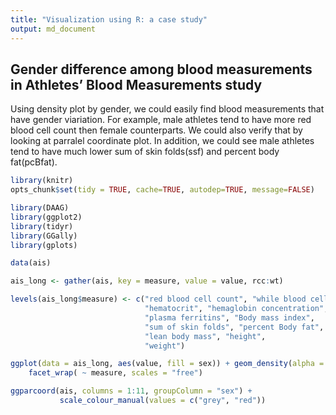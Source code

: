 ```yaml
---
title: "Visualization using R: a case study"
output: md_document
---
```



## Gender difference among blood measurements in Athletes' Blood Measurements study

Using density plot by gender, we could easily find blood measurements that have gender viariation.
For example, male athletes tend to have more red blood cell count then female counterparts.
We could also verify that by looking at parralel coordinate plot. In addition, we could see male athletes tend to have much lower sum of skin folds(ssf) and percent body fat(pcBfat).

```r
library(knitr)
opts_chunk$set(tidy = TRUE, cache=TRUE, autodep=TRUE, message=FALSE)

library(DAAG)
library(ggplot2)
library(tidyr)
library(GGally)
library(gplots)

data(ais)

ais_long <- gather(ais, key = measure, value = value, rcc:wt)

levels(ais_long$measure) <- c("red blood cell count", "while blood cell count",
                              "hematocrit", "hemaglobin concentration",
                              "plasma ferritins", "Body mass index", 
                              "sum of skin folds", "percent Body fat",
                              "lean body mass", "height", 
                              "weight")

ggplot(data = ais_long, aes(value, fill = sex)) + geom_density(alpha = 0.2) +
    facet_wrap( ~ measure, scales = "free")

ggparcoord(ais, columns = 1:11, groupColumn = "sex") +
           scale_colour_manual(values = c("grey", "red"))

```

 